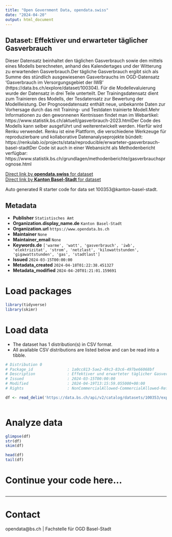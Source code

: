 ```yaml
---
title: "Open Government Data, opendata.swiss"
date: "2024-04-20"
output: html_document
---
```


## Dataset: Effektiver und erwarteter täglicher Gasverbrauch

Dieser Datensatz beinhaltet den täglichen Gasverbrauch sowie den mittels eines Modells berechneten, anhand des Kalendertages und der Witterung zu erwartenden Gasverbrauch.Der tägliche Gasverbrauch ergibt sich als Summe des stündlich ausgewiesenen Gasverbrauchs im OGD-Datensatz 'Gasverbrauch im Versorgungsgebiet der IWB' (https://data.bs.ch/explore/dataset/100304).  Für die Modellevaluierung wurde der Datensatz in drei Teile unterteilt. Der Trainingsdatensatz dient zum Trainieren des Modells, der Tesdatensatz zur Bewertung der Modellleistung. Der Prognosedatensatz enthält neue, unbekannte Daten zur Vorhersage durch das mit Training- und Testdaten trainierte Modell.Mehr Informationen zu den gewonnenen Kentnissen findet man im Webartikel: https://www.statistik.bs.ch/aktuell/gasverbrauch-2023.htmlDer Code des Modells kann selber ausgeführt und weiterentwickelt werden. Hierfür wird Renku verwendet. Renku ist eine Plattform, die verschiedene Werkzeuge für reproduzierbare und kollaborative Datenanalyseprojekte bündelt: https://renkulab.io/projects/stata/reproducible/erwarteter-gasverbrauch-basel-stadtDer Code ist auch in einer Webansicht als Methodenbericht verfügbar: https://www.statistik.bs.ch/grundlagen/methodenberichte/gasverbrauchsprognose.html

[Direct link by **opendata.swiss** for dataset](https://opendata.swiss/de/dataset/effektiver-und-erwarteter-taglicher-gasverbrauch)<br>
[Direct link by **Kanton Basel-Stadt** for dataset](https://data.bs.ch/explore/dataset/100353/)

Auto generated R starter code for data set 100353@kanton-basel-stadt.

## Metadata

- **Publisher** `Statistisches Amt`
- **Organization.display_name.de** `Kanton Basel-Stadt`
- **Organization.url** `https://www.opendata.bs.ch`
- **Maintainer** `None`
- **Maintainer_email** `None`
- **Keywords.de** `['warme', 'watt', 'gasverbrauch', 'iwb', 'elektrizitat', 'strom', 'netzlast', 'kilowattstunden', 'gigawattstunden', 'gas', 'stadtlast']`
- **Issued** `2024-03-15T00:00:00`
- **Metadata_created** `2024-04-18T01:22:38.451327`
- **Metadata_modified** `2024-04-20T01:21:01.159691`


# Load packages

```r

library(tidyverse)
library(skimr)

```

# Load data

-   The dataset has 1 distribution(s) in CSV format.
-   All available CSV distributions are listed below and can be read into a tibble.

```r

# Distribution 0
# Package_id               : 1a0cc813-5ae2-49c3-83c6-497be66068bf
# Description              : Effektiver und erwarteter täglicher Gasverbrauch (csv)
# Issued                   : 2024-03-15T00:00:00
# Modified                 : 2024-04-19T13:15:59.055000+00:00
# Rights                   : NonCommercialAllowed-CommercialAllowed-ReferenceRequired

df <- read_delim('https://data.bs.ch/api/v2/catalog/datasets/100353/exports/csv')



```

# Analyze data

```r

glimpse(df)
str(df)
skim(df)

head(df)
tail(df)

```

# Continue your code here...

```r

```

------------------------------------------------------------------------

# Contact

opendata@bs.ch | Fachstelle für OGD Basel-Stadt
